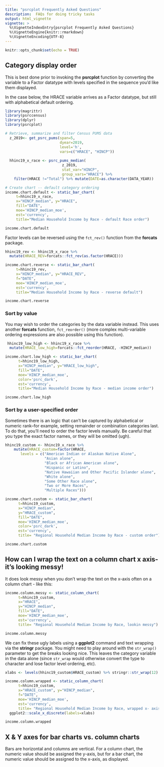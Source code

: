 ```yaml
---
title: "psrcplot Frequently Asked Questions"
description:  FAQs for doing tricky tasks
output: html_vignette
vignette: >
  %\VignetteIndexEntry{psrcplot Frequently Asked Questions}
  %\VignetteEngine{knitr::rmarkdown}
  %\VignetteEncoding{UTF-8}
---
```


```r
knitr::opts_chunk$set(echo = TRUE)

```

## Category display order

This is best done prior to invoking the **psrcplot** function by converting the variable to a Factor datatype with  levels specified in the sequence you'd like them displayed. 

In the case below, the HRACE variable arrives as a Factor datatype, but still with alphabetical default ordering. 

```r
library(magrittr)
library(psrccensus)
library(dplyr)
library(psrcplot)

# Retrieve, summarize and filter Census PUMS data
  z_2019<- get_psrc_pums(span=5,
                         dyear=2019,
                         level='h',
                         vars=c("HRACE", "HINCP"))
  
  hhinc19_x_race <- psrc_pums_median(
                          z_2019, 
                          stat_var="HINCP",
                          group_vars="HRACE") %>%
    filter(HRACE !="Total") %>% mutate(DATE=as.character(DATA_YEAR))

# Create chart -- default category ordering   
income.chart.default <- static_bar_chart(
     t=hhinc19_x_race,
     x="HINCP_median", y="HRACE",
     fill="DATE",
     moe='HINCP_median_moe',
     est='currency',
     title="Median Household Income by Race - default Race order")

income.chart.default

```

Factor levels can be reversed using the `fct_rev()` function from the **forcats** package.

```r
hhinc19_rev <- hhinc19_x_race %>% 
  mutate(HRACE_REV=forcats::fct_rev(as.factor(HRACE)))

income.chart.reverse <- static_bar_chart(
     t=hhinc19_rev, 
     x="HINCP_median", y="HRACE_REV",
     f="DATE",
     moe='HINCP_median_moe',
     est='currency',
     title="Median Household Income by Race - reverse default")

income.chart.reverse

```

### Sort by value

You may wish to order the categories by the data variable instead. This uses another **forcats** function, `fct_reorder()` (more complex multi-variable ordering expressions are also possible using this function).

```r
 hhinc19_low_high <- hhinc19_x_race %>% 
  mutate(HRACE_low_high=forcats::fct_reorder(HRACE, -HINCP_median))

income.chart.low_high <- static_bar_chart(
      t=hhinc19_low_high, 
      x="HINCP_median", y="HRACE_low_high",
      fill="DATE",
      moe='HINCP_median_moe',
      color='psrc_dark',
      est='currency',
      title="Median Household Income by Race - median income order")

income.chart.low_high

```

### Sort by a user-specified order

Sometimes there is an logic that can't be captured by alphabetical or numeric rank--for example, setting remainder or combination categories last. To do that, you'll need to order the factor levels manually. Be careful that you type the exact factor names, or they will be omitted (ugh).

```r
hhinc19_custom <- hhinc19_x_race %>%
    mutate(HRACE_custom=factor(HRACE, 
       levels = c("American Indian or Alaskan Native Alone", 
                  "Asian alone",
                  "Black or African American alone",
                  "Hispanic or Latino",
                  "Native Hawaiian and Other Pacific Islander alone",
                  "White alone",
                  "Some Other Race alone",
                  "Two or More Races", 
                  "Multiple Races")))

income.chart.custom <- static_bar_chart(
      t=hhinc19_custom, 
      x="HINCP_median", 
      y="HRACE_custom",
      fill="DATE",
      moe='HINCP_median_moe',
      color='psrc_dark',
      est='currency',
      title= "Regional Household Median Income by Race - custom order")

income.chart.custom

```


## How can I wrap the text on a column chart x axis- it's looking messy!

It does look messy when you don't wrap the text on the x-axis often on a column chart - like this:

```r

income.column.messy <- static_column_chart(
      t=hhinc19_custom, 
      x="HRACE", 
      y="HINCP_median",
      fill="DATE",
      moe='HINCP_median_moe',
      est='currency',
      title= "Regional Household Median Income by Race, lookin messy")

income.column.messy

```

We can fix these ugly labels using a **ggplot2** command and text wrapping via the **stringr** package. You might need to play around with the `str_wrap()` parameter to get the breaks looking nice. This leaves the category variable in the data alone (since `str_wrap` would otherwise convert the type to character and lose factor level ordering, etc).

```r

xlabs <- levels(hhinc19_custom$HRACE_custom) %>% stringr::str_wrap(12)

income.column.wrapped <- static_column_chart(
      t=hhinc19_custom, 
      x="HRACE_custom", y="HINCP_median",
      f="DATE",
      moe='HINCP_median_moe',
      est='currency',
      title= "Regional Household Median Income by Race, wrapped x- axis label") +
  ggplot2::scale_x_discrete(labels=xlabs)

income.column.wrapped

```

## X & Y axes for bar charts vs. column charts

Bars are horizontal and columns are vertical. For a column chart, the numeric value should be assigned the y-axis, but for a bar chart, the numeric value should be assigned to the x-axis, as displayed.
